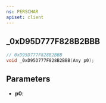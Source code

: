 ```yaml
---
ns: PERSCHAR
apiset: client
---
```

## _0xD95D777F828B2BBB

```c
// 0xD95D777F828B2BBB
void _0xD95D777F828B2BBB(Any p0);
```


## Parameters
* **p0**: